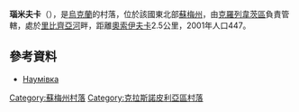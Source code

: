 {{coord|50|51|43|N|35|13|38|E|scale:100000_region:UA|display=title}}

'''瑙米夫卡'''（{{lang-uk|Наумівка}}），是[[烏克蘭|烏克蘭]]的村落，位於該國東北部[[蘇梅州|蘇梅州]]，由[[克羅列韋茨區|克羅列韋茨區]]負責管轄，處於[[里比齊亞河|里比齊亞河]]畔，距離[[奧索伊夫卡|奧索伊夫卡]]2.5公里，2001年人口447。

==參考資料==
*[http://w1.c1.rada.gov.ua/pls/z7502/A005?rdat1=02.02.2010&rf7571=29106 Наумівка]

{{DEFAULTSORT:Наумівка}}

[[Category:蘇梅州村落|Category:蘇梅州村落]]
[[Category:克拉斯諾皮利亞區村落|Category:克拉斯諾皮利亞區村落]]


{{Sumy-geo-stub}}